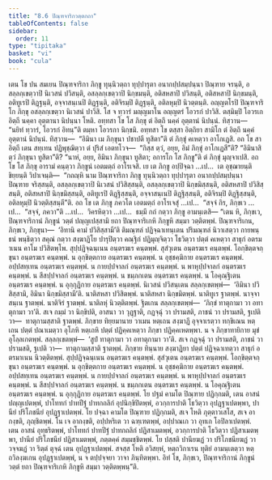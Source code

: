 ```yaml
---
title: "8.6 ปิณฺฑจาริกวตฺตกถา"
tableOfContents: false
sidebar:
  order: 11
type: "tipitaka"
basket: "vi"
book: "cula"
---
```



<DynamicBreadcrumb />

<Division number="365" book="cula">

<Paragraph number="1682" book="cula">
เตน โข ปน สมเยน ปิณฺฑจาริกา ภิกฺขู ทุนฺนิวตฺถา ทุปฺปารุตา อนากปฺปสมฺปนฺนา ปิณฺฑาย จรนฺติ, อสลฺลกฺเขตฺวาปิ นิเวสนํ ปวิสนฺติ, อสลฺลกฺเขตฺวาปิ นิกฺขมนฺติ, อติสหสาปิ ปวิสนฺติ, อติสหสาปิ นิกฺขมนฺติ, อติทูเรปิ ติฏฺฐนฺติ, อจฺจาสนฺเนปิ ติฏฺฐนฺติ, อติจิรมฺปิ ติฏฺฐนฺติ, อติลหุมฺปิ นิวตฺตนฺติ. อญฺญตโรปิ ปิณฺฑจาริโก ภิกฺขุ อสลฺลกฺเขตฺวา นิเวสนํ ปาวิสิ. โส จ ทฺวารํ มญฺญมาโน อญฺญตรํ โอวรกํ ปาวิสิ. ตสฺมิมฺปิ โอวรเก อิตฺถี นคฺคา อุตฺตานา นิปนฺนา โหติ. อทฺทสา โข โส ภิกฺขุ ตํ อิตฺถึ นคฺคํ อุตฺตานํ นิปนฺนํ. ทิสฺวาน—  “นยิทํ ทฺวารํ, โอวรกํ อิทนฺ”ติ ตมฺหา โอวรกา นิกฺขมิ. อทฺทสา โข ตสฺสา อิตฺถิยา สามิโก ตํ อิตฺถึ นคฺคํ อุตฺตานํ นิปนฺนํ. ทิสฺวาน—  “อิมินา เม ภิกฺขุนา ปชาปตี ทูสิตา”ติ ตํ ภิกฺขุํ คเหตฺวา อาโกเฏสิ. อถ โข สา อิตฺถี เตน สทฺเทน ปฏิพุชฺฌิตฺวา ตํ ปุริสํ เอตทโวจ—  “กิสฺส ตฺวํ, อยฺย, อิมํ ภิกฺขุํ อาโกเฏสี”ติ? “อิมินาสิ ตฺวํ ภิกฺขุนา ทูสิตา”ติ? “นาหํ, อยฺย, อิมินา ภิกฺขุนา ทูสิตา; อการโก โส ภิกฺขู”ติ ตํ ภิกฺขุํ มุญฺจาเปสิ. อถ โข โส ภิกฺขุ อารามํ คนฺตฺวา ภิกฺขูนํ เอตมตฺถํ อาโรเจสิ.
</Paragraph>

<Paragraph number="1683" book="cula">
เย เต ภิกฺขู อปฺปิจฺฉา …เป…  เต อุชฺฌายนฺติ ขิยฺยนฺติ วิปาเจนฺติ—  “กถญฺหิ นาม ปิณฺฑจาริกา ภิกฺขู ทุนฺนิวตฺถา ทุปฺปารุตา อนากปฺปสมฺปนฺนา ปิณฺฑาย จริสฺสนฺติ, อสลฺลกฺเขตฺวาปิ นิเวสนํ ปวิสิสฺสนฺติ, อสลฺลกฺเขตฺวาปิ นิกฺขมิสฺสนฺติ, อติสหสาปิ ปวิสิสฺสนฺติ, อติสหสาปิ นิกฺขมิสฺสนฺติ, อติทูเรปิ ติฏฺฐิสฺสนฺติ, อจฺจาสนฺเนปิ ติฏฺฐิสฺสนฺติ, อติจิรมฺปิ ติฏฺฐิสฺสนฺติ, อติลหุมฺปิ นิวตฺติสฺสนฺตี”ติ. อถ โข เต ภิกฺขู ภควโต เอตมตฺถํ อาโรเจสุํ …เป…  “สจฺจํ กิร, ภิกฺขเว …เป…  “สจฺจํ, ภควา”ติ …เป…  วิครหิตฺวา …เป…  ธมฺมึ กถํ กตฺวา ภิกฺขู อามนฺเตสิ—
</Paragraph>

</Division>
<Division number="366" book="cula">

<Paragraph number="1684" book="cula">
“เตน หิ, ภิกฺขเว, ปิณฺฑจาริกานํ ภิกฺขูนํ วตฺตํ ปญฺญเปสฺสามิ ยถา ปิณฺฑจาริเกหิ ภิกฺขูหิ สมฺมา วตฺติตพฺพํ. ปิณฺฑจาริเกน, ภิกฺขเว, ภิกฺขุนา—  ‘อิทานิ คามํ ปวิสิสฺสามี’ติ ติมณฺฑลํ ปฏิจฺฉาเทนฺเตน ปริมณฺฑลํ นิวาเสตฺวา กายพนฺธนํ พนฺธิตฺวา สคุณํ กตฺวา สงฺฆาฏิโย ปารุปิตฺวา คณฺฐิกํ ปฏิมุญฺจิตฺวา โธวิตฺวา ปตฺตํ คเหตฺวา สาธุกํ อตรมาเนน คาโม ปวิสิตพฺโพ.
</Paragraph>

<Paragraph number="1685" book="cula">
สุปฺปฏิจฺฉนฺเนน อนฺตรฆเร คนฺตพฺพํ. สุสํวุเตน อนฺตรฆเร คนฺตพฺพํ. โอกฺขิตฺตจกฺขุนา อนฺตรฆเร คนฺตพฺพํ. น อุกฺขิตฺตกาย อนฺตรฆเร คนฺตพฺพํ. น อุชฺชคฺฆิกาย อนฺตรฆเร คนฺตพฺพํ. อปฺปสทฺเทน อนฺตรฆเร คนฺตพฺพํ. น กายปฺปจาลกํ อนฺตรฆเร คนฺตพฺพํ. น พาหุปฺปจาลกํ อนฺตรฆเร คนฺตพฺพํ. น สีสปฺปจาลกํ อนฺตรฆเร คนฺตพฺพํ. น ขมฺภกเตน อนฺตรฆเร คนฺตพฺพํ. น โอคุณฺฐิเตน อนฺตรฆเร คนฺตพฺพํ. น อุกฺกุฏิกาย อนฺตรฆเร คนฺตพฺพํ.
</Paragraph>

<Paragraph number="1686" book="cula">
นิเวสนํ ปวิสนฺเตน สลฺลกฺเขตพฺพํ—  ‘อิมินา ปวิสิสฺสามิ, อิมินา นิกฺขมิสฺสามี’ติ. นาติสหสา ปวิสิตพฺพํ. นาติสหสา นิกฺขมิตพฺพํ. นาติทูเร ฐาตพฺพํ. นาจฺจาสนฺเน ฐาตพฺพํ. นาติจิรํ ฐาตพฺพํ. นาติลหุํ นิวตฺติตพฺพํ. ฐิตเกน สลฺลกฺเขตพฺพํ—  ‘ภิกฺขํ ทาตุกามา วา อทาตุกามา วา’ติ. สเจ กมฺมํ วา นิกฺขิปติ, อาสนา วา วุฏฺฐาติ, กฏจฺฉุํ วา ปรามสติ, ภาชนํ วา ปรามสติ, ฐเปติ วา—  ทาตุกามสฺสาติ ฐาตพฺพํ. ภิกฺขาย ทิยฺยมานาย วาเมน หตฺเถน สงฺฆาฏึ อุจฺจาเรตฺวา ทกฺขิเณน หตฺเถน ปตฺตํ ปณาเมตฺวา อุโภหิ หตฺเถหิ ปตฺตํ ปฏิคฺคเหตฺวา ภิกฺขา ปฏิคฺคเหตพฺพา. น จ ภิกฺขาทายิกาย มุขํ อุโลฺลเกตพฺพํ. สลฺลกฺเขตพฺพํ—  ‘สูปํ ทาตุกามา วา อทาตุกามา วา’ติ. สเจ กฏจฺฉุํ วา ปรามสติ, ภาชนํ วา ปรามสติ, ฐเปติ วา—  ทาตุกามสฺสาติ ฐาตพฺพํ. ภิกฺขาย ทินฺนาย สงฺฆาฏิยา ปตฺตํ ปฏิจฺฉาเทตฺวา สาธุกํ อตรมาเนน นิวตฺติตพฺพํ.
</Paragraph>

<Paragraph number="1687" book="cula">
สุปฺปฏิจฺฉนฺเนน อนฺตรฆเร คนฺตพฺพํ. สุสํวุเตน อนฺตรฆเร คนฺตพฺพํ. โอกฺขิตฺตจกฺขุนา อนฺตรฆเร คนฺตพฺพํ. น อุกฺขิตฺตกาย อนฺตรฆเร คนฺตพฺพํ. น อุชฺชคฺฆิกาย อนฺตรฆเร คนฺตพฺพํ. อปฺปสทฺเทน อนฺตรฆเร คนฺตพฺพํ. น กายปฺปจาลกํ อนฺตรฆเร คนฺตพฺพํ. น พาหุปฺปจาลกํ อนฺตรฆเร คนฺตพฺพํ. น สีสปฺปจาลกํ อนฺตรฆเร คนฺตพฺพํ. น ขมฺภกเตน อนฺตรฆเร คนฺตพฺพํ. น โอคุณฺฐิเตน อนฺตรฆเร คนฺตพฺพํ. น อุกฺกุฏิกาย อนฺตรฆเร คนฺตพฺพํ. โย ปฐมํ คามโต ปิณฺฑาย ปฏิกฺกมติ, เตน อาสนํ ปญฺญเปตพฺพํ, ปาโททกํ ปาทปีฐํ ปาทกถลิกํ อุปนิกฺขิปิตพฺพํ, อวกฺการปาติ โธวิตฺวา อุปฏฺฐาเปตพฺพา, ปานียํ ปริโภชนียํ อุปฏฺฐาเปตพฺพํ. โย ปจฺฉา คามโต ปิณฺฑาย ปฏิกฺกมติ, สเจ โหติ ภุตฺตาวเสโส, สเจ อากงฺขติ, ภุญฺชิตพฺพํ. โน เจ อากงฺขติ, อปฺปหริเต วา ฉฑฺเฑตพฺพํ, อปฺปาณเก วา อุทเก โอปิลาเปตพฺพํ. เตน อาสนํ อุทฺธริตพฺพํ, ปาโททกํ ปาทปีฐํ ปาทกถลิกํ ปฏิสาเมตพฺพํ, อวกฺการปาติ โธวิตฺวา ปฏิสาเมตพฺพา, ปานียํ ปริโภชนียํ ปฏิสาเมตพฺพํ, ภตฺตคฺคํ สมฺมชฺชิตพฺพํ. โย ปสฺสติ ปานียฆฏํ วา ปริโภชนียฆฏํ วา วจฺจฆฏํ วา ริตฺตํ ตุจฺฉํ เตน อุปฏฺฐาเปตพฺพํ. สจสฺส โหติ อวิสยฺหํ, หตฺถวิกาเรน ทุติยํ อามนฺเตตฺวา หตฺถวิลงฺฆเกน อุปฏฺฐาเปตพฺพํ, น จ ตปฺปจฺจยา วาจา ภินฺทิตพฺพา. อิทํ โข, ภิกฺขเว, ปิณฺฑจาริกานํ ภิกฺขูนํ วตฺตํ ยถา ปิณฺฑจาริเกหิ ภิกฺขูหิ สมฺมา วตฺติตพฺพนฺ”ติ.
</Paragraph>
</Division>